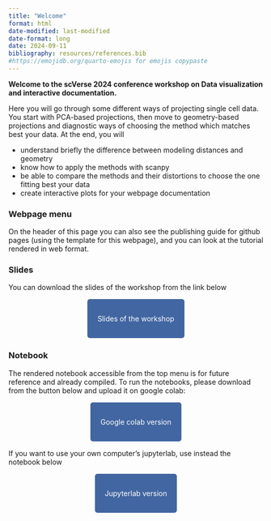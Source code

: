 ```yaml
---
title: "Welcome"
format: html
date-modified: last-modified
date-format: long
date: 2024-09-11
bibliography: resources/references.bib
#https://emojidb.org/quarto-emojis for emojis copypaste
---
```


**Welcome to the scVerse 2024 conference workshop on Data visualization and interactive documentation.**

:::{.callout-note title="Abstract"}
Here you will go through some different ways of projecting single cell data. You start with PCA-based projections, then move to geometry-based projections and diagnostic ways of choosing the method which matches best your data. At the end, you will

- understand briefly the difference between modeling distances and geometry
- know how to apply the methods with scanpy
- be able to compare the methods and their distortions to choose the one fitting best your data
- create interactive plots for your webpage documentation
:::

### Webpage menu

On the header of this page you can also see the publishing guide for github pages (using the template for this webpage), and you can look at the tutorial rendered in web format.

### Slides

You can download the slides of the workshop from the link below

&nbsp;

 <p align="center">
  <a href="https://raw.githubusercontent.com/hds-sandbox/scverse-2024-workshop/main/Slides/slides.pdf" style="background-color: #4266A1; color: #FFFFFF; padding: 30px 20px; text-decoration: none; border-radius: 5px;">
    Slides of the workshop
  </a>
</p>

&nbsp;

### Notebook

The rendered notebook accessible from the top menu is for future reference and already compiled. To run the notebooks, please download from the button below and upload it on google colab:

&nbsp;

 <p align="center">
  <a href="https://raw.githubusercontent.com/hds-sandbox/scverse-2024-workshop/main/Notebooks/interactivePlotsTranscColab.ipynb" style="background-color: #4266A1; color: #FFFFFF; padding: 30px 20px; text-decoration: none; border-radius: 5px;">
    Google colab version
  </a>
</p>

&nbsp;

If you want to use your own computer's jupyterlab, use instead the notebook below

&nbsp;

 <p align="center">
  <a href="https://raw.githubusercontent.com/hds-sandbox/scverse-2024-workshop/main/Notebooks/interactivePlotsTranscJupyter.ipynb" style="background-color: #4266A1; color: #FFFFFF; padding: 30px 20px; text-decoration: none; border-radius: 5px;">
    Jupyterlab version
  </a>
</p>